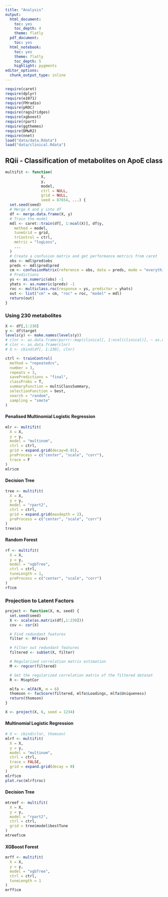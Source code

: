```yaml
---
title: "Analysis"
output:
  html_document: 
    toc: yes
    toc_depth: 4
    theme: flatly
  pdf_document:
    toc: yes
  html_notebook: 
    toc: yes
    theme: flatly
    toc_depth: 5
    highlight: pygments
editor_options:
  chunk_output_type: inline
---
```


```r
require(caret)
require(dplyr)
require(e1071)
require(FMradio)
require(pROC)
require(rags2ridges)
require(xgboost)
require(rpart)
require(ggthemes)
require(DMwR2)
require(nnet)
load("data/data.Rdata")
load("data/clinical.Rdata")
```
## RQii - Classification of metabolites on ApoE class

```r
multifit <- function(
                X,
                y,
                model,
                ctrl = NULL,
                grid = NULL,
                seed = 87654, ...) {
  set.seed(seed)
  # Merge X and y into df
  df <- merge.data.frame(X, y)
  # Train the model
  mdl <- caret::train(df[, 1:ncol(X)], df$y,
    method = model,
    tuneGrid = grid,
    trControl = ctrl,
    metric = "logLoss",
    ...
  )
  # Create a confusion matrix and get performance metrics from caret
  obs <- mdl$pred$obs
  preds <- mdl$pred$pred
  cm <- confusionMatrix(reference = obs, data = preds, mode = "everything")
  # Predictions
  ys <- as.numeric(obs) -1
  yhats <- as.numeric(preds) -1
  roc <- multiclass.roc(response = ys, predictor = yhats)
  out <- list("cm" = cm, "roc" = roc, "model" = mdl)
  return(out)
}
```

### Using 230 metabolites
```r
X <- df[,1:230]
y <- df$target
levels(y) <- make.names(levels(y))
# clnr <- as.data.frame(purrr::map(clinical[, 1:ncol(clinical)], ~ as.numeric(.x)))
# clnr <- as.data.frame(clnr)
# X <- cbind(df[, 1:230], clnr)

ctrl <- trainControl(
  method = "repeatedcv",
  number = 3,
  repeats = 3,
  savePredictions = "final",
  classProbs = T,
  summaryFunction = multiClassSummary,
  selectionFunction = best,
  search = "random",
  sampling = "smote"
)
```

#### Penalised Multinomial Logistic Regression

```r
mlr <- multifit(
  X = X,
  y = y,
  model = "multinom",
  ctrl = ctrl,
  grid = expand.grid(decay=0.01),
  preProcess = c("center", "scale", "corr"),
  trace = F
)
mlr$cm
```

#### Decision Tree

```r
tree <- multifit(
  X = X,
  y = y,
  model = "rpart2",
  ctrl = ctrl,
  grid = expand.grid(maxdepth = 2),
  preProcess = c("center", "scale", "corr")
)
tree$cm
```

#### Random Forest

```r
rf <- multifit(
  X = X,
  y = y,
  model = "xgbTree",
  ctrl = ctrl,
  tuneLength = 1,
  preProcess = c("center", "scale", "corr")
)
rf$cm
```

### Projection to Latent Factors

```r
project <- function(X, m, seed) {
  set.seed(seed)
  X <- scale(as.matrix(df[,1:230]))
  cov <- cor(X)

  # Find redundant features
  filter <- RF(cov)

  # Filter out redundant features
  filtered <- subSet(X, filter)

  # Regularized correlation matrix estimation
  M <- regcor(filtered)

  # Get the regularized correlation matrix of the filtered dataset
  R <- M$optCor

  mlfa <- mlFA(R, m = 6)
  thomson <- facScore(filtered, mlfa$Loadings, mlfa$Uniqueness)
  return(thomson)
}
```

```r
X <- project(X, 6, seed = 1234)
```
#### Multinomial Logistic Regression
```r
# X <- cbind(clnr, thomson)
mlrf <- multifit(
  X = X,
  y = y,
  model = "multinom",
  ctrl = ctrl,
  trace = FALSE,
  grid = expand.grid(decay = 0)
)
mlrf$cm
plot.roc(mlrf$roc)
```

#### Decision Tree

```r
mtreef <- multifit(
  X = X,
  y = y,
  model = "rpart2",
  ctrl = ctrl,
  grid = tree$model$bestTune
)
mtreef$cm
```

#### XGBoost Forest

```r
mrff <- multifit(
  X = X,
  y = y,
  model = "xgbTree",
  ctrl = ctrl,
  tuneLength = 1
)
mrff$cm
```
